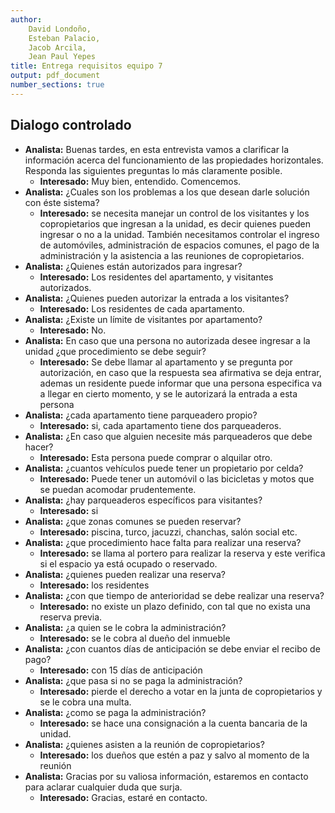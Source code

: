 ```yaml
---
author:
    David Londoño,
    Esteban Palacio,
    Jacob Arcila,
    Jean Paul Yepes
title: Entrega requisitos equipo 7
output: pdf_document
number_sections: true
---
```


## Dialogo controlado
+ **Analista:** Buenas tardes, en esta entrevista vamos a clarificar la información acerca del funcionamiento de las propiedades horizontales. Responda las siguientes preguntas lo más claramente posible.
    + **Interesado:** Muy bien, entendido. Comencemos.

+ **Analista:** ¿Cuales son los problemas a los que desean darle solución con éste sistema?
    + **Interesado:** se necesita manejar un control de los visitantes y los copropietarios que ingresan a la unidad, es decir quienes pueden ingresar o no a la unidad. También necesitamos controlar el ingreso de automóviles, administración de espacios comunes, el pago de la administración y la asistencia a las reuniones de copropietarios.

+ **Analista:** ¿Quienes están autorizados para ingresar?
    + **Interesado:** Los residentes del apartamento, y visitantes autorizados.

+ **Analista:** ¿Quienes pueden autorizar la entrada a los visitantes?
    + **Interesado:** Los residentes de cada apartamento.

+ **Analista:** ¿Existe un límite de visitantes por apartamento?
    + **Interesado:** No.

+ **Analista:** En caso que una persona no autorizada desee ingresar a la unidad ¿que procedimiento se debe seguir?
    + **Interesado:** Se debe llamar al apartamento y se pregunta por autorización, en caso que la respuesta sea afirmativa se deja entrar, ademas un residente puede informar que una persona especifica va a llegar en cierto momento, y se le autorizará la entrada a esta persona

+ **Analista:** ¿cada apartamento tiene parqueadero propio?
    + **Interesado:** si, cada apartamento tiene dos parqueaderos.

+ **Analista:** ¿En caso que alguien necesite más parqueaderos que debe hacer?
    + **Interesado:** Esta persona puede comprar o alquilar otro.

+ **Analista:** ¿cuantos vehículos puede tener un propietario por celda?
    + **Interesado:** Puede tener un automóvil o las bicicletas y motos que se puedan acomodar prudentemente.
    
+ **Analista:** ¿hay parqueaderos específicos para visitantes?
    + **Interesado:** si
    
+ **Analista:** ¿que zonas comunes se pueden reservar?
    + **Interesado:** piscina, turco, jacuzzi, chanchas, salón social etc.
    
+ **Analista:** ¿que procedimiento hace falta para realizar una reserva?
    + **Interesado:** se llama al portero para realizar la reserva y este verifica si el espacio ya está ocupado o reservado.
    
+ **Analista:** ¿quienes pueden realizar una reserva?
    + **Interesado:** los residentes
    
+ **Analista:** ¿con que tiempo de anterioridad se debe realizar una reserva?
    + **Interesado:** no existe un plazo definido, con tal que no exista una reserva previa.
    
+ **Analista:** ¿a quien se le cobra la administración?
    + **Interesado:** se le cobra al dueño del inmueble
    
+ **Analista:** ¿con cuantos días de anticipación se debe enviar el recibo de pago?
    + **Interesado:** con 15 días de anticipación
    
+ **Analista:** ¿que pasa si no se paga la administración?
    + **Interesado:** pierde el derecho a votar en la junta de copropietarios y se le cobra una multa.
    
+ **Analista:** ¿como se paga la administración?
    + **Interesado:** se hace una consignación a la cuenta bancaria de la unidad.
    
+ **Analista:** ¿quienes asisten a la reunión de copropietarios?
    + **Interesado:** los dueños que estén a paz y salvo al momento de la reunión
    
+ **Analista:** Gracias por su valiosa información, estaremos en contacto para aclarar cualquier duda que surja.
    + **Interesado:** Gracias, estaré en contacto.
    
